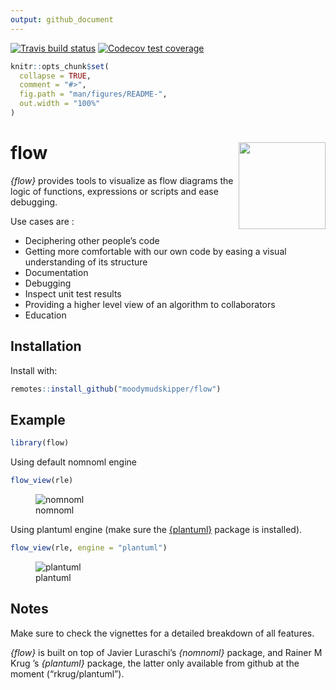 ```yaml
---
output: github_document
---
```


<!-- badges: start -->
[![Travis build status](https://travis-ci.org/moodymudskipper/flow.svg?branch=master)](https://travis-ci.org/moodymudskipper/flow)
[![Codecov test coverage](https://codecov.io/gh/moodymudskipper/flow/branch/master/graph/badge.svg)](https://codecov.io/gh/moodymudskipper/flow?branch=master)
<!-- badges: end -->


```r
knitr::opts_chunk$set(
  collapse = TRUE,
  comment = "#>",
  fig.path = "man/figures/README-",
  out.width = "100%"
)
```

# flow <img src='man/figures/logo.png' align="right" height="139" />

*{flow}* provides tools to visualize as flow diagrams the logic of functions, 
expressions or scripts and ease debugging.

Use cases are : 

* Deciphering other people's code
* Getting more comfortable with our own code by easing a visual understanding of its structure
* Documentation
* Debugging
* Inspect unit test results
* Providing a higher level view of an algorithm to collaborators
* Education

## Installation

Install with:

``` r
remotes::install_github("moodymudskipper/flow")
```
## Example

```r
library(flow)
```

Using default nomnoml engine

```r
flow_view(rle)
```

![nomnoml](man/figures/README_nomnoml.png)

Using plantuml engine (make sure the [{plantuml}](https://github.com/rkrug/plantuml) package is installed).

```r
flow_view(rle, engine = "plantuml")
```

![plantuml](man/figures/README_plantuml.png)

## Notes

Make sure to check the vignettes for a detailed breakdown of all features.


*{flow}* is built on top of Javier Luraschi's *{nomnoml}* package, and 
Rainer M Krug 's *{plantuml}* package, the latter only available from github
at the moment ("rkrug/plantuml").
